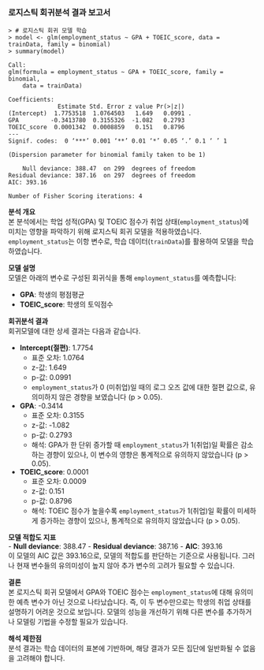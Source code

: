 ### 로지스틱 회귀분석 결과 보고서

```         
> # 로지스틱 회귀 모델 학습
> model <- glm(employment_status ~ GPA + TOEIC_score, data = trainData, family = binomial)
> summary(model)

Call:
glm(formula = employment_status ~ GPA + TOEIC_score, family = binomial, 
    data = trainData)

Coefficients:
              Estimate Std. Error z value Pr(>|z|)  
(Intercept)  1.7753518  1.0764503   1.649   0.0991 .
GPA         -0.3413780  0.3155326  -1.082   0.2793  
TOEIC_score  0.0001342  0.0008859   0.151   0.8796  
---
Signif. codes:  0 ‘***’ 0.001 ‘**’ 0.01 ‘*’ 0.05 ‘.’ 0.1 ‘ ’ 1

(Dispersion parameter for binomial family taken to be 1)

    Null deviance: 388.47  on 299  degrees of freedom
Residual deviance: 387.16  on 297  degrees of freedom
AIC: 393.16

Number of Fisher Scoring iterations: 4
```

**분석 개요**\
본 분석에서는 학업 성적(GPA) 및 TOEIC 점수가 취업 상태(`employment_status`)에 미치는 영향을 파악하기 위해 로지스틱 회귀 모델을 적용하였습니다. `employment_status`는 이항 변수로, 학습 데이터(`trainData`)를 활용하여 모델을 학습하였습니다.

**모델 설명**\
모델은 아래의 변수로 구성된 회귀식을 통해 `employment_status`를 예측합니다:

-   **GPA**: 학생의 평점평균
-   **TOEIC_score**: 학생의 토익점수

**회귀분석 결과**\
회귀모델에 대한 상세 결과는 다음과 같습니다.

-   **Intercept(절편)**: 1.7754
    -   표준 오차: 1.0764
    -   z-값: 1.649
    -   p-값: 0.0991
    -   `employment_status`가 0 (미취업)일 때의 로그 오즈 값에 대한 절편 값으로, 유의미하지 않은 경향을 보였습니다 (p \> 0.05).
-   **GPA**: -0.3414
    -   표준 오차: 0.3155
    -   z-값: -1.082
    -   p-값: 0.2793
    -   해석: GPA가 한 단위 증가할 때 `employment_status`가 1(취업)일 확률은 감소하는 경향이 있으나, 이 변수의 영향은 통계적으로 유의하지 않았습니다 (p \> 0.05).
-   **TOEIC_score**: 0.0001
    -   표준 오차: 0.0009
    -   z-값: 0.151
    -   p-값: 0.8796
    -   해석: TOEIC 점수가 높을수록 `employment_status`가 1(취업)일 확률이 미세하게 증가하는 경향이 있으나, 통계적으로 유의하지 않았습니다 (p \> 0.05).

**모델 적합도 지표**\
- **Null deviance**: 388.47 - **Residual deviance**: 387.16 - **AIC**: 393.16\
이 모델의 AIC 값은 393.16으로, 모델의 적합도를 판단하는 기준으로 사용됩니다. 그러나 현재 변수들의 유의미성이 높지 않아 추가 변수의 고려가 필요할 수 있습니다.

**결론**\
본 로지스틱 회귀 모델에서 GPA와 TOEIC 점수는 `employment_status`에 대해 유의미한 예측 변수가 아닌 것으로 나타났습니다. 즉, 이 두 변수만으로는 학생의 취업 상태를 설명하기 어려운 것으로 보입니다. 모델의 성능을 개선하기 위해 다른 변수를 추가하거나 모델링 기법을 수정할 필요가 있습니다.

**해석 제한점**\
분석 결과는 학습 데이터의 표본에 기반하며, 해당 결과가 모든 집단에 일반화될 수 없음을 고려해야 합니다.
